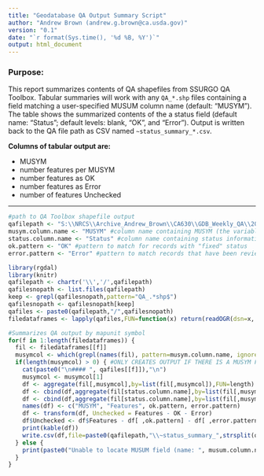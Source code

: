 ```yaml
---
title: "Geodatabase QA Output Summary Script"
author: "Andrew Brown (andrew.g.brown@ca.usda.gov)"
version: "0.1"
date: "`r format(Sys.time(), '%d %B, %Y')`"
output: html_document
---
```

### Purpose:
This report summarizes contents of QA shapefiles from SSURGO QA Toolbox. Tabular summaries will work with any `QA_*.shp` files containing a field matching a user-specified MUSUM column name (default: "MUSYM"). The table shows the summarized contents of the a status field (default name: "Status"; default levels: blank, "OK", and "Error"). Output is written back to the QA file path as CSV named `~status_summary_*.csv`.

__Columns of tabular output are:__

*  MUSYM
*  number features per MUSYM
*  number features as OK
*  number features as Error
*  number of features Unchecked
          
____

```r
#path to QA Toolbox shapefile output
qafilepath <- "S:\\NRCS\\Archive_Andrew_Brown\\CA630\\GDB_Weekly_QA\\20170811"
musym.column.name <- "MUSYM" #column name containing MUSYM (the variable you are stratifying on)
status.column.name <- "Status" #column name containing status information you would like to summarize by MUSYM
ok.pattern <- "OK" #pattern to match for records with "fixed" status
error.pattern <- "Error" #pattern to match records that have been reviewed and determined to be an error needing further attention
```

```r
library(rgdal)
library(knitr)
qafilepath <- chartr('\\','/',qafilepath) 
qafilesnopath <- list.files(qafilepath)
keep <- grepl(qafilesnopath,pattern="QA_.*shp$")
qafilesnopath <- qafilesnopath[keep]
qafiles <- paste0(qafilepath,"/",qafilesnopath)
filedataframes <- lapply(qafiles,FUN=function(x) return(readOGR(dsn=x, verbose=F)@data))

#Summarizes QA output by mapunit symbol
for(f in 1:length(filedataframes)) {
  fil <- filedataframes[[f]]
  musymcol <- which(grepl(names(fil), pattern=musym.column.name, ignore.case = T))
  if(length(musymcol) > 0) { #ONLY CREATES OUTPUT IF THERE IS A MUSYM FIELD TO STRATIFY ON!
    cat(paste0("\n#### ", qafiles[[f]]),"\n")
    musymcol <- musymcol[1]
    df <- aggregate(fil[,musymcol],by=list(fil[,musymcol]),FUN=length)
    df <- cbind(df,aggregate(fil[status.column.name],by=list(fil[,musymcol]),FUN=function(x) return(sum(as.numeric(grepl(x, pattern=ok.pattern)))))[,2])
    df <- cbind(df,aggregate(fil[status.column.name],by=list(fil[,musymcol]),FUN=function(x) return(sum(as.numeric(grepl(x, pattern=error.pattern)))))[,2])
    names(df) <- c("MUSYM", "Features", ok.pattern, error.pattern)
    df <- transform(df, Unchecked = Features - OK - Error)
    df$Unchecked <- df$Features - df[ ,ok.pattern] - df[ ,error.pattern]
    print(kable(df))
    write.csv(df,file=paste0(qafilepath,"\\~status_summary_",strsplit(qafilesnopath[[f]],"\\.")[[1]][1],".csv"))
  } else {
    print(paste0("Unable to locate MUSUM field (name: ", musum.column.name))
  }
}
```
